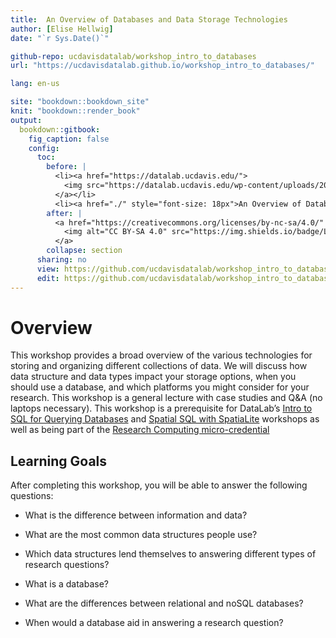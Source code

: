 ```yaml
---
title:  An Overview of Databases and Data Storage Technologies
author: [Elise Hellwig]
date: "`r Sys.Date()`"

github-repo: ucdavisdatalab/workshop_intro_to_databases
url: "https://ucdavisdatalab.github.io/workshop_intro_to_databases/"

lang: en-us

site: "bookdown::bookdown_site"
knit: "bookdown::render_book"
output:
  bookdown::gitbook:
    fig_caption: false
    config:
      toc:
        before: |
          <li><a href="https://datalab.ucdavis.edu/">
            <img src="https://datalab.ucdavis.edu/wp-content/uploads/2019/07/datalab-logo-full-color-rgb-1.png" style="height: 100%; width: 100%; object-fit: contain" />
          </a></li>
          <li><a href="./" style="font-size: 18px">An Overview of Databases and Data Storage Technologies</a></li>
        after: |
          <a href="https://creativecommons.org/licenses/by-nc-sa/4.0/" target="_blank">
            <img alt="CC BY-SA 4.0" src="https://img.shields.io/badge/License-CC%20BY--NC--SA%204.0-lightgrey.svg" style="float: right; padding-right: 10px;" />
          </a>
        collapse: section
      sharing: no
      view: https://github.com/ucdavisdatalab/workshop_intro_to_databases/blob/main/%s
      edit: https://github.com/ucdavisdatalab/workshop_intro_to_databases/edit/main/%s
---
```


# Overview {.unnumbered}

This workshop provides a broad overview of the various technologies for storing
and organizing different collections of data. We will discuss how data structure
and data types impact your storage options, when you should use a database, and
which platforms you might consider for your research. This workshop is a general
lecture with case studies and Q&A (no laptops necessary). This workshop is a
prerequisite for DataLab's [Intro to SQL for Querying Databases][sql] 
and [Spatial SQL with SpatiaLite][spat_sql] workshops as well as being part of 
the [Research Computing micro-credential][micro_cred]

## Learning Goals

After completing this workshop, you will be able to answer the following
questions:

  * What is the difference between information and data?
  
  * What are the most common data structures people use?
  
  * Which data structures lend themselves to answering different types of
  research questions?
  
  * What is a database?
  
  * What are the differences between relational and noSQL databases?
  
  * When would a database aid in answering a research question?


[sql]: https://ucdavisdatalab.github.io/workshop_intro_to_sql/
[spat_sql]: https://github.com/ucdavisdatalab/Spatial_SQL
[micro_cred]: https://gradpathways.ucdavis.edu/research-computing-pathway

